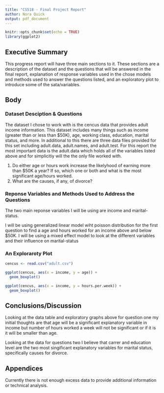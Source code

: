 ```yaml
---
title: "CS518 - Final Project Report"
author: Nora Quick
output: pdf_document
---
```


```r
knitr::opts_chunk$set(echo = TRUE)
library(ggplot2)
```

## Executive Summary
This progress report will have three main sections to it. These sections are a description of the dataset and the questions that will be answered in the final report, explanation of response variables used in the chose models and methods used to answer the questions listed, and an exploratory plot to introduce some of the sata/variables.


## Body
### Dataset Desciption & Questions
The dataset I chose to work with is the cencus data that provides adult income information. This dataset includes many things such as income (greater than or less than $50K), age, working class, education, marital status, and more. In additional to this there are three data files provided for this set including adult.data, adult.names, and adult.test. For this report the most important data is the adult.data which holds all of the variables listed above and for simplicitiy will the the only file worked with.

1. Do either age or hours work increase the likelyhood of earning more than $50K a year? If so, which one or both and what is the most significant age/hours worked.
2. What are the causes, if any, of divorce? 


### Reponse Variables and Methods Used to Address the Questions
The two main reponse variables I will be using are income and marital-status. 

I will be using generalized linear model wiht poisson distribution for the first question to find a age and hours worked for an income above and below $50K. I will be using a mixed effect model to look at the different variables and their influence on marital-status


### An Exploraroty Plot
```r
cencus <- read.csv("adult.csv")

ggplot(cencus, aes(x = income, y = age)) +
  geom_boxplot()

ggplot(cencus, aes(x = income, y = hours.per.week)) +
  geom_boxplot()
```


## Conclusions/Discussion
Looking at the data table and exploratory graphs above for question one my initial thoughts are that age will be a significant explanatory variable in income but number of hours worked a week will not be significant or if it is it will be smaller than age. 

Looking at the data for questions two I believe that carrer and education level are the two most singificant explanatory variables for marital status, specifically causes for divorce.


## Appendices
Currently there is not enough excess data to provide additional information or technical analysis.


